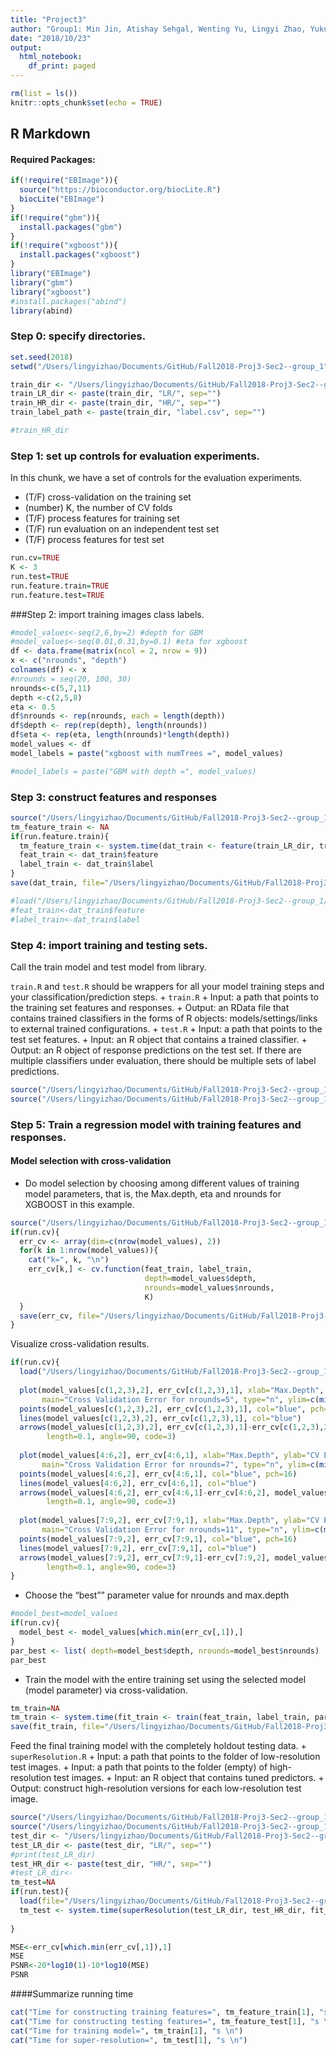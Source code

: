 ```yaml
---
title: "Project3"
author: "Group1: Min Jin, Atishay Sehgal, Wenting Yu, Lingyi Zhao, Yukun Pei"
date: "2018/10/23"
output:
  html_notebook:
    df_print: paged
---
```


```r
rm(list = ls())
knitr::opts_chunk$set(echo = TRUE)
```

## R Markdown

#### Required Packages:

```r
if(!require("EBImage")){
  source("https://bioconductor.org/biocLite.R")
  biocLite("EBImage")
}
if(!require("gbm")){
  install.packages("gbm")
}
if(!require("xgboost")){
  install.packages("xgboost")
}
library("EBImage")
library("gbm")
library("xgboost")
#install.packages("abind")
library(abind)
```


### Step 0: specify directories.

```r
set.seed(2018)
setwd("/Users/lingyizhao/Documents/GitHub/Fall2018-Proj3-Sec2--group_1")

train_dir <- "/Users/lingyizhao/Documents/GitHub/Fall2018-Proj3-Sec2--group_1/data/train_set/" 
train_LR_dir <- paste(train_dir, "LR/", sep="")
train_HR_dir <- paste(train_dir, "HR/", sep="")
train_label_path <- paste(train_dir, "label.csv", sep="") 

#train_HR_dir
```

### Step 1: set up controls for evaluation experiments.

In this chunk, we have a set of controls for the evaluation experiments. 

+ (T/F) cross-validation on the training set
+ (number) K, the number of CV folds
+ (T/F) process features for training set
+ (T/F) run evaluation on an independent test set
+ (T/F) process features for test set

```r
run.cv=TRUE 
K <- 3
run.test=TRUE 
run.feature.train=TRUE 
run.feature.test=TRUE 
```

###Step 2: import training images class labels.

```r
#model_values<-seq(2,6,by=2) #depth for GBM
#model_values<-seq(0.01,0.31,by=0.1) #eta for xgboost
df <- data.frame(matrix(ncol = 2, nrow = 9))
x <- c("nrounds", "depth")
colnames(df) <- x
#nrounds = seq(20, 100, 30) 
nrounds<-c(5,7,11)
depth <-c(2,5,8)
eta <- 0.5
df$nrounds <- rep(nrounds, each = length(depth))
df$depth <- rep(rep(depth), length(nrounds))
df$eta <- rep(eta, length(nrounds)*length(depth))
model_values <- df
model_labels = paste("xgboost with numTrees =", model_values)

#model_labels = paste("GBM with depth =", model_values)
```


### Step 3: construct features and responses

```r
source("/Users/lingyizhao/Documents/GitHub/Fall2018-Proj3-Sec2--group_1/lib/feature.R")
tm_feature_train <- NA
if(run.feature.train){
  tm_feature_train <- system.time(dat_train <- feature(train_LR_dir, train_HR_dir))
  feat_train <- dat_train$feature
  label_train <- dat_train$label
}
save(dat_train, file="/Users/lingyizhao/Documents/GitHub/Fall2018-Proj3-Sec2--group_1/output/feature_train.RData")

#load("/Users/lingyizhao/Documents/GitHub/Fall2018-Proj3-Sec2--group_1/output/feature_train.RData")
#feat_train<-dat_train$feature
#label_train<-dat_train$label
```


### Step 4: import training and testing sets.

Call the train model and test model from library. 

`train.R` and `test.R` should be wrappers for all your model training steps and your classification/prediction steps. 
+ `train.R`
  + Input: a path that points to the training set features and responses.
  + Output: an RData file that contains trained classifiers in the forms of R objects: models/settings/links to external trained configurations.
+ `test.R`
  + Input: a path that points to the test set features.
  + Input: an R object that contains a trained classifier.
  + Output: an R object of response predictions on the test set. If there are multiple classifiers under evaluation, there should be multiple sets of label predictions. 
```r
source("/Users/lingyizhao/Documents/GitHub/Fall2018-Proj3-Sec2--group_1/lib/train.R")
source("/Users/lingyizhao/Documents/GitHub/Fall2018-Proj3-Sec2--group_1/lib/test.R")
```

### Step 5: Train a regression model with training features and responses.

#### Model selection with cross-validation

* Do model selection by choosing among different values of training model parameters, that is, the Max.depth, eta and nrounds for XGBOOST in this example. 

```r
source("/Users/lingyizhao/Documents/GitHub/Fall2018-Proj3-Sec2--group_1/lib/cross_validation.R")
if(run.cv){
  err_cv <- array(dim=c(nrow(model_values), 2))
  for(k in 1:nrow(model_values)){
    cat("k=", k, "\n")
    err_cv[k,] <- cv.function(feat_train, label_train, 
                              depth=model_values$depth,
                              nrounds=model_values$nrounds,
                              K)
  }
  save(err_cv, file="/Users/lingyizhao/Documents/GitHub/Fall2018-Proj3-Sec2--group_1/output/err_cv.RData")
}
```

Visualize cross-validation results. 

```r
if(run.cv){
  load("/Users/lingyizhao/Documents/GitHub/Fall2018-Proj3-Sec2--group_1/output/err_cv.RData")
  
  plot(model_values[c(1,2,3),2], err_cv[c(1,2,3),1], xlab="Max.Depth", ylab="CV Error",
       main="Cross Validation Error for nrounds=5", type="n", ylim=c(min(err_cv[c(1,2,3),2]-err_cv[c(1,2,3),2]+0.0030),max(err_cv[c(1,2,3),1]+err_cv[c(1,2,3),2])))
  points(model_values[c(1,2,3),2], err_cv[c(1,2,3),1], col="blue", pch=16)
  lines(model_values[c(1,2,3),2], err_cv[c(1,2,3),1], col="blue")
  arrows(model_values[c(1,2,3),2], err_cv[c(1,2,3),1]-err_cv[c(1,2,3),2], model_values[c(1,2,3),2], err_cv[c(1,2,3),1]+err_cv[c(1,2,3),2], 
        length=0.1, angle=90, code=3)
  
  plot(model_values[4:6,2], err_cv[4:6,1], xlab="Max.Depth", ylab="CV Error",
       main="Cross Validation Error for nrounds=7", type="n", ylim=c(min(err_cv[4:6,2]-err_cv[4:6,2]+0.00304),max(err_cv[4:6,1]+err_cv[4:6,2]+0.0000001)))
  points(model_values[4:6,2], err_cv[4:6,1], col="blue", pch=16)
  lines(model_values[4:6,2], err_cv[4:6,1], col="blue")
  arrows(model_values[4:6,2], err_cv[4:6,1]-err_cv[4:6,2], model_values[4:6,2], err_cv[4:6,1]+err_cv[4:6,2], 
        length=0.1, angle=90, code=3)
  
  plot(model_values[7:9,2], err_cv[7:9,1], xlab="Max.Depth", ylab="CV Error",
       main="Cross Validation Error for nrounds=11", type="n", ylim=c(min(err_cv[7:9,2]-err_cv[7:9,2]+0.00305),max(err_cv[7:9,1]+err_cv[7:9,2]+0.0000001)))
  points(model_values[7:9,2], err_cv[7:9,1], col="blue", pch=16)
  lines(model_values[7:9,2], err_cv[7:9,1], col="blue")
  arrows(model_values[7:9,2], err_cv[7:9,1]-err_cv[7:9,2], model_values[7:9,2], err_cv[7:9,1]+err_cv[7:9,2], 
        length=0.1, angle=90, code=3)
}
```


* Choose the "best"" parameter value for nrounds and max.depth

```r
#model_best=model_values
if(run.cv){
  model_best <- model_values[which.min(err_cv[,1]),]
}
par_best <- list( depth=model_best$depth, nrounds=model_best$nrounds)
par_best
```

* Train the model with the entire training set using the selected model (model parameter) via cross-validation.

```r
tm_train=NA
tm_train <- system.time(fit_train <- train(feat_train, label_train, par_best))
save(fit_train, file="/Users/lingyizhao/Documents/GitHub/Fall2018-Proj3-Sec2--group_1/output/fit_train.RData")
```


Feed the final training model with the completely holdout testing data. 
+ `superResolution.R`
  + Input: a path that points to the folder of low-resolution test images.
  + Input: a path that points to the folder (empty) of high-resolution test images.
  + Input: an R object that contains tuned predictors.
  + Output: construct high-resolution versions for each low-resolution test image.
  
```r
source("/Users/lingyizhao/Documents/GitHub/Fall2018-Proj3-Sec2--group_1/lib/superResolution.R")
source("/Users/lingyizhao/Documents/GitHub/Fall2018-Proj3-Sec2--group_1/lib/test.R")
test_dir <- "/Users/lingyizhao/Documents/GitHub/Fall2018-Proj3-Sec2--group_1/data/test_set/" # This will be modified for different data sets.
test_LR_dir <- paste(test_dir, "LR/", sep="")
#print(test_LR_dir)
test_HR_dir <- paste(test_dir, "HR/", sep="")
#test_LR_dir<-
tm_test=NA
if(run.test){
  load(file="/Users/lingyizhao/Documents/GitHub/Fall2018-Proj3-Sec2--group_1/output/fit_train.RData")
  tm_test <- system.time(superResolution(test_LR_dir, test_HR_dir, fit_train))
  
}

MSE<-err_cv[which.min(err_cv[,1]),1]
MSE
PSNR<-20*log10(1)-10*log10(MSE)
PSNR
```

####Summarize running time

```r
cat("Time for constructing training features=", tm_feature_train[1], "s \n")
cat("Time for constructing testing features=", tm_feature_test[1], "s \n")
cat("Time for training model=", tm_train[1], "s \n")
cat("Time for super-resolution=", tm_test[1], "s \n")
```


